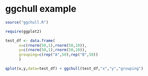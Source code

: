 ggchull example
========================================================
```r
source("ggchull.R")

require(ggplot2)

test_df <- data.frame(
      x=c(rnorm(50,1),rnorm(50,10)),
      y=c(rnorm(50,1),rnorm(50,10)),
      grouping=c(rep("A",50),rep("B",50))
      )

qplot(x,y,data=test_df) + ggchull(test_df,"x","y","grouping")

```